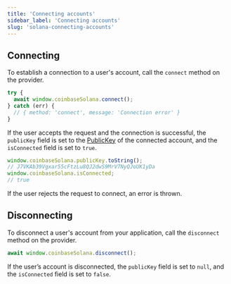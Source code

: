 ```yaml
---
title: 'Connecting accounts'
sidebar_label: 'Connecting accounts'
slug: 'solana-connecting-accounts'
---
```



## Connecting

To establish a connection to a user's account, call the `connect` method on the provider.

```javascript
try {
  await window.coinbaseSolana.connect();
} catch (err) {
  // { method: 'connect', message: 'Connection error' }
}
```

If the user accepts the request and the connection is successful, the `publicKey` field is set to the [PublicKey](https://solana-labs.github.io/solana-web3.js/classes/PublicKey.html) of the connected account, and the `isConnected` field is set to `true`.

```javascript
window.coinbaseSolana.publicKey.toString();
// J7VKAb39Vgxar55cFtzLu8QJ2dwS9MrV7NyQJoUK1yDa
window.coinbaseSolana.isConnected;
// true
```

If the user rejects the request to connect, an error is thrown.

## Disconnecting

To disconnect a user's account from your application, call the `disconnect` method on the provider.

```javascript
await window.coinbaseSolana.disconnect();
```

If the user’s account is disconnected, the `publicKey` field is set to `null`, and the `isConnected` field is set to `false`.

<FeedbackWidget />
